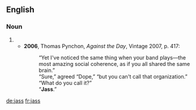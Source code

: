 ==English==

===Noun===
{{en-noun|-}}

# {{obsolete spelling of|jazz}}
#* '''2006''', Thomas Pynchon, ''Against the Day'', Vintage 2007, p. 417:
#*:“Yet I've noticed the same thing when your band plays—the most amazing social coherence, as if you all shared the same brain.”
#*:“Sure,” agreed “Dope,” “but you can't call that organization.”
#*:“What do you call it?”
#*:“'''Jass'''.”

[[de:jass]]
[[fr:jass]]